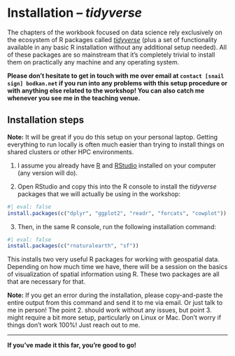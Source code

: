 # Installation -- _tidyverse_

The chapters of the workbook focused on data science rely exclusively on the
ecosystem of R packages called
[_tidyverse_](https://www.tidyverse.org) (plus a set of functionality available
in any basic R installation without any additional setup needed). All of
these packages are so mainstream that it's completely trivial to install
them on practically any machine and any operating system.

**Please don't hesitate to get in touch with me over email at
`contact [snail sign] bodkan.net` if you run into any problems with this
setup procedure or with anything else related to the workshop! You can also
catch me whenever you see me in the teaching venue.**

## Installation steps

::: {.aside}
**Note:** It will be great if you do this setup on your personal laptop.
Getting everything to run locally is often much easier than trying to
install things on shared clusters or other HPC environments.
:::

1. I assume you already have [R](https://www.r-project.org) and
[RStudio](https://posit.co/download/rstudio-desktop/) installed on your computer
(any version will do).

2. Open RStudio and copy this into the R console to install the
_tidyverse_ packages that we will actually be using in the workshop:

```r
#| eval: false
install.packages(c("dplyr", "ggplot2", "readr", "forcats", "cowplot"))
```

3. Then, in the same R console, run the following installation command:

```r
#| eval: false
install.packages(c("rnaturalearth", "sf"))
```

This installs two very useful R packages for working with geospatial data.
Depending on how much time we have, there will be a session on the basics of
visualization of spatial information using R. These two packages are all that
are necessary for that.

::: {.aside}
**Note:** If you get an error during the installation, please copy-and-paste the
entire output from this command and send it to me via email. Or just talk to
me in person! The point 2. should work without any issues, but point 3. might
require a bit more setup, particularly on Linux or Mac. Don't worry if things
don't work 100%! Just reach out to me.
:::

---

**If you've made it this far, you're good to go!**
